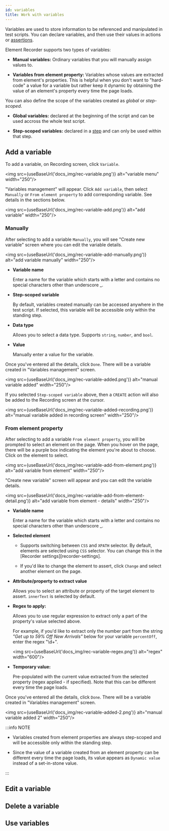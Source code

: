 ```yaml
---
id: variables
title: Work with variables
---
```


Variables are used to store information to be referenced and manipulated in test scripts. You can declare variables, and then use their values in actions or [assertions][assert].

Element Recorder supports two types of variables:

* **Manual variables:** Ordinary variables that you will manually assign values to.

* **Variables from element property:** Variables whose values are extracted from element's properties. This is helpful when you don't want to "hard-code" a value for a variable but rather keep it dynamic by obtaining the value of an element's property every time the page loads.

You can also define the scope of the variables created as *global* or *step-scoped*.

* **Global variables:** declared at the beginning of the script and can be used accross the whole test script.

* **Step-scoped variables:** declared in a [step][step] and can only be used within that step.



## Add a variable

To add a variable, on Recording screen, click `Variable`.

<img src={useBaseUrl('docs_img/rec-variable.png')} alt="variable menu" width="250"/>

"Variables management" will appear. Click `Add variable`, then select `Manually` or `From element property` to add corresponding variable. See details in the sections below.

<img src={useBaseUrl('docs_img/rec-variable-add.png')} alt="add variable" width="250"/>


### Manually

After selecting to add a variable `Manually`, you will see "Create new variable" screen where you can edit the variable details.

<img src={useBaseUrl('docs_img/rec-variable-add-manually.png')} alt="add variable manually" width="250"/>

* **Variable name**

  Enter a name for the variable which starts with a letter and contains no special characters other than underscore _.

* **Step-scoped variable**

  By default, variables created manually can be accessed anywhere in the test script. If selected, this variable will be accessible only within the standing step.

* **Data type**

  Allows you to select a data type. Supports `string`, `number`, and `bool`.

* **Value**

  Manually enter a value for the variable.

Once you've entered all the details, click `Done`. There will be a variable created in "Variables management" screen.

<img src={useBaseUrl('docs_img/rec-variable-added.png')} alt="manual variable added" width="250"/>

If you selected `Step-scoped variable` above, then a `CREATE` action will also be added to the Recording screen at the cursor.

<img src={useBaseUrl('docs_img/rec-variable-added-recording.png')} alt="manual variable added in recording screen" width="250"/>


### From element property

After selecting to add a variable `From element property`, you will be prompted to select an element on the page. When you hover on the page, there will be a purple box indicating the element you're about to choose. Click on the element to select.

<img src={useBaseUrl('docs_img/rec-variable-add-from-element.png')} alt="add variable from element" width="250"/>

"Create new variable" screen will appear and you can edit the variable details.

<img src={useBaseUrl('docs_img/rec-variable-add-from-element-detail.png')} alt="add variable from element - details" width="250"/>

* **Variable name**

  Enter a name for the variable which starts with a letter and contains no special characters other than underscore _.

* **Selected element**

  * Supports switching between `CSS` and `XPATH` selector. By default, elements are selected using `CSS` selector. You can change this in the [Recorder settings][recorder-settings].

  * If you'd like to change the element to assert, click `Change` and select another element on the page.

* **Attribute/property to extract value**

  Allows you to select an attribute or property of the target element to assert. `innerText` is selected by default.

* **Regex to apply:**

  Allows you to use regular expression to extract only a part of the property's value selected above.
  
  For example, if you'd like to extract only the number part from the string *"Get up to 59% Off New Arrivals"* below for your variable `percentOff`, enter the regex "\d+".

  <img src={useBaseUrl('docs_img/rec-variable-regex.png')} alt="regex" width="600"/>
  

* **Temporary value:**

  Pre-populated with the current value extracted from the selected property (regex applied - if specified). Note that this can be different every time the page loads.

Once you've entered all the details, click `Done`. There will be a variable created in "Variables management" screen.

<img src={useBaseUrl('docs_img/rec-variable-added-2.png')} alt="manual variable added 2" width="250"/>

:::info NOTE

  * Variables created from element properties are always step-scoped and will be accessible only within the standing step.
  
  * Since the value of a variable created from an element property can be different every time the page loads, its value appears as `Dynamic value` instead of a set-in-stone value.

:::

## Edit a variable



## Delete a variable



## Use variables



[assert]: ./assert
[step]: ./record#organize-your-test